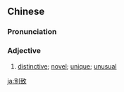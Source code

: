 {{also|别致|別緻}}
==Chinese==
{{zh-forms|s=别致|alt=別緻*}}

===Pronunciation===
{{zh-pron
|m=biézhì,tl=y
|cat=a
}}

===Adjective===
{{zh-adj}}

# [[distinctive]]; [[novel]]; [[unique]]; [[unusual]]

[[ja:別致]]